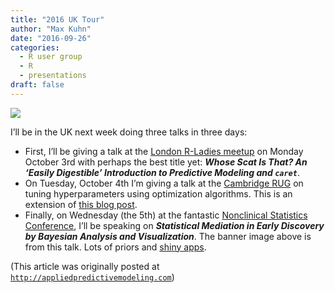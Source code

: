 ```yaml
---
title: "2016 UK Tour"
author: "Max Kuhn"
date: "2016-09-26"
categories:
  - R user group
  - R
  - presentations
draft: false
---
```


![](banner.png){fig-align="center"}

I'll be in the UK next week doing three talks in three days: 

* First, I'll be giving a talk at the [London R-Ladies meetup](http://www.meetup.com/rladies-london/events/233061594/) on Monday October 3rd with perhaps the best title yet: ***Whose Scat Is That? An 'Easily Digestible' Introduction to Predictive Modeling and `caret`***. 
* On Tuesday, October 4th I'm giving a talk at the [Cambridge RUG](https://www.meetup.com/Cambridge-R-Users-Group-Meetup/events/234302826/) on tuning hyperparameters using optimization algorithms. This is an extension of [this blog post](http://blog.revolutionanalytics.com/2016/06/bayesian-optimization-of-machine-learning-models.html).  
* Finally, on Wednesday (the 5th) at the fantastic [Nonclinical Statistics Conference](http://www.ncs-conference.org/), I'll be speaking on ***Statistical Mediation in Early Discovery by Bayesian Analysis and Visualization***. The banner image above is from this talk. Lots of priors and [shiny apps](http://shiny.rstudio.com). 

(This article was originally posted at [`http://appliedpredictivemodeling.com`](https://appliedpredictivemodeling.com/blog/2016/9/26/2016-uk-tour))